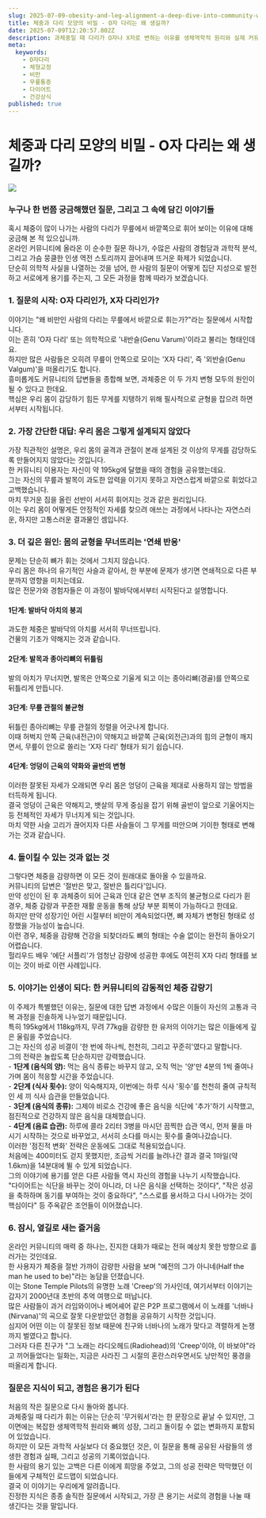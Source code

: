 ```yaml
---
slug: 2025-07-09-obesity-and-leg-alignment-a-deep-dive-into-community-wisdom
title: 체중과 다리 모양의 비밀 - O자 다리는 왜 생길까?
date: 2025-07-09T12:20:57.802Z
description: 과체중일 때 다리가 O자나 X자로 변하는 이유를 생체역학적 원리와 실제 커뮤니티의 생생한 경험담을 통해 깊이 있게 알아봅니다.
meta:
  keywords:
    - O자다리
    - 체형교정
    - 비만
    - 무릎통증
    - 다이어트
    - 건강상식
published: true
---
```


# 체중과 다리 모양의 비밀 - O자 다리는 왜 생길까?

![](https://blogger.googleusercontent.com/img/b/R29vZ2xl/AVvXsEiTQNvhZH_JDHXvu9Kzg7W5kg119fEo1dVO6tA47JX3s15FMsBULplDu9MzDPKGbHdW9Teq4wxLDvukps1su3q_gzUPMmhvbiGFWXRg56C8Zc9MlHhLrZhYowYBO8zBdiwugRALiHpGt6F2C44C2PpPCM6VODz2NM5RUnoKSUxjVegqEZ6Gwi_07LKHNXs/s16000/fxoh_7KntvFBViQ1GVkC2eIGoMQSdnMQLko4fYwUx-LJm1qjgEZ3fDGmqHbuVO8NKkOghg6JNE29NywBLc_e6A.webp)

### 누구나 한 번쯤 궁금해했던 질문, 그리고 그 속에 담긴 이야기들

혹시 체중이 많이 나가는 사람의 다리가 무릎에서 바깥쪽으로 휘어 보이는 이유에 대해 궁금해 본 적 있으십니까.<br />온라인 커뮤니티에 올라온 이 순수한 질문 하나가, 수많은 사람의 경험담과 과학적 분석, 그리고 가슴 뭉클한 인생 역전 스토리까지 끌어내며 뜨거운 화제가 되었습니다.<br />단순히 의학적 사실을 나열하는 것을 넘어, 한 사람의 질문이 어떻게 집단 지성으로 발전하고 서로에게 용기를 주는지, 그 모든 과정을 함께 따라가 보겠습니다.<br />

### 1. 질문의 시작: O자 다리인가, X자 다리인가?

이야기는 "왜 비만인 사람의 다리는 무릎에서 바깥으로 휘는가?"라는 질문에서 시작합니다.<br />이는 흔히 'O자 다리' 또는 의학적으로 '내반슬(Genu Varum)'이라고 불리는 형태인데요.<br />하지만 많은 사람들은 오히려 무릎이 안쪽으로 모이는 'X자 다리', 즉 '외반슬(Genu Valgum)'을 떠올리기도 합니다.<br />흥미롭게도 커뮤니티의 답변들을 종합해 보면, 과체중은 이 두 가지 변형 모두의 원인이 될 수 있다고 한데요.<br />핵심은 우리 몸이 감당하기 힘든 무게를 지탱하기 위해 필사적으로 균형을 잡으려 하면서부터 시작됩니다.<br />

### 2. 가장 간단한 대답: 우리 몸은 그렇게 설계되지 않았다

가장 직관적인 설명은, 우리 몸의 골격과 관절이 본래 설계된 것 이상의 무게를 감당하도록 만들어지지 않았다는 것입니다.<br />한 커뮤니티 이용자는 자신이 약 195kg에 달했을 때의 경험을 공유했는데요.<br />그는 자신의 무릎과 발목이 과도한 압력을 이기지 못하고 자연스럽게 바깥으로 휘었다고 고백했습니다.<br />마치 무거운 짐을 올린 선반이 서서히 휘어지는 것과 같은 원리입니다.<br />이는 우리 몸이 어떻게든 안정적인 자세를 찾으려 애쓰는 과정에서 나타나는 자연스러운, 하지만 고통스러운 결과물인 셈입니다.<br />

### 3. 더 깊은 원인: 몸의 균형을 무너뜨리는 '연쇄 반응'

문제는 단순히 뼈가 휘는 것에서 그치지 않습니다.<br />우리 몸은 하나의 유기적인 사슬과 같아서, 한 부분에 문제가 생기면 연쇄적으로 다른 부분까지 영향을 미치는데요.<br />많은 전문가와 경험자들은 이 과정이 발바닥에서부터 시작된다고 설명합니다.<br />
#### 1단계: 발바닥 아치의 붕괴
과도한 체중은 발바닥의 아치를 서서히 무너뜨립니다.<br />건물의 기초가 약해지는 것과 같습니다.<br />
#### 2단계: 발목과 종아리뼈의 뒤틀림
발의 아치가 무너지면, 발목은 안쪽으로 기울게 되고 이는 종아리뼈(경골)를 안쪽으로 뒤틀리게 만듭니다.<br />
#### 3단계: 무릎 관절의 불균형
뒤틀린 종아리뼈는 무릎 관절의 정렬을 어긋나게 합니다.<br />이때 허벅지 안쪽 근육(내전근)이 약해지고 바깥쪽 근육(외전근)과의 힘의 균형이 깨지면서, 무릎이 안으로 쏠리는 'X자 다리' 형태가 되기 쉽습니다.<br />
#### 4단계: 엉덩이 근육의 약화와 골반의 변형
이러한 잘못된 자세가 오래되면 우리 몸은 엉덩이 근육을 제대로 사용하지 않는 방법을 터득하게 됩니다.<br />결국 엉덩이 근육은 약해지고, 뱃살의 무게 중심을 잡기 위해 골반이 앞으로 기울어지는 등 전체적인 자세가 무너지게 되는 것입니다.<br />마치 약한 사슬 고리가 끊어지자 다른 사슬들이 그 무게를 떠안으며 기이한 형태로 변해가는 것과 같습니다.<br />

### 4. 돌이킬 수 있는 것과 없는 것

그렇다면 체중을 감량하면 이 모든 것이 원래대로 돌아올 수 있을까요.<br />커뮤니티의 답변은 '절반은 맞고, 절반은 틀리다'입니다.<br />만약 성인이 된 후 과체중이 되어 근육과 인대 같은 연부 조직의 불균형으로 다리가 휜 경우, 체중 감량과 꾸준한 재활 운동을 통해 상당 부분 회복이 가능하다고 한데요.<br />하지만 만약 성장기인 어린 시절부터 비만이 계속되었다면, 뼈 자체가 변형된 형태로 성장했을 가능성이 높습니다.<br />이런 경우, 체중을 감량해 건강을 되찾더라도 뼈의 형태는 수술 없이는 완전히 돌아오기 어렵습니다.<br />헐리우드 배우 '에단 서플리'가 엄청난 감량에 성공한 후에도 여전히 X자 다리 형태를 보이는 것이 바로 이런 사례입니다.<br />

### 5. 이야기는 인생이 되다: 한 커뮤니티의 감동적인 체중 감량기

이 주제가 특별했던 이유는, 질문에 대한 답변 과정에서 수많은 이들이 자신의 고통과 극복 과정을 진솔하게 나누었기 때문입니다.<br />특히 195kg에서 118kg까지, 무려 77kg을 감량한 한 유저의 이야기는 많은 이들에게 깊은 울림을 주었습니다.<br />그는 자신의 성공 비결이 '한 번에 하나씩, 천천히, 그리고 꾸준히'였다고 말합니다.<br />그의 전략은 놀랍도록 단순하지만 강력했습니다.<br />- **1단계 (음식의 양):** 먹는 음식 종류는 바꾸지 않고, 오직 먹는 '양'만 4분의 1씩 줄여나가며 몸이 적응할 시간을 주었습니다.<br />- **2단계 (식사 횟수):** 양이 익숙해지자, 이번에는 하루 식사 '횟수'를 천천히 줄여 규칙적인 세 끼 식사 습관을 만들었습니다.<br />- **3단계 (음식의 종류):** 그제야 비로소 건강에 좋은 음식을 식단에 '추가'하기 시작했고, 점진적으로 건강하지 않은 음식을 대체했습니다.<br />- **4단계 (음료 습관):** 하루에 콜라 2리터 3병을 마시던 끔찍한 습관 역시, 먼저 물을 마시기 시작하는 것으로 바꾸었고, 서서히 소다를 마시는 횟수를 줄여나갔습니다.<br />이러한 '점진적 변화' 전략은 운동에도 그대로 적용되었습니다.<br />처음에는 400미터도 걷지 못했지만, 조금씩 거리를 늘려나간 결과 결국 1마일(약 1.6km)을 14분대에 뛸 수 있게 되었습니다.<br />그의 이야기에 용기를 얻은 다른 사람들 역시 자신의 경험을 나누기 시작했습니다.<br />"다이어트는 식단을 바꾸는 것이 아니라, 더 나은 음식을 선택하는 것이다", "작은 성공을 축하하며 동기를 부여하는 것이 중요하다", "스스로를 용서하고 다시 나아가는 것이 핵심이다" 등 주옥같은 조언들이 이어졌습니다.<br />

### 6. 잠시, 옆길로 새는 즐거움

온라인 커뮤니티의 매력 중 하나는, 진지한 대화가 때로는 전혀 예상치 못한 방향으로 흘러가는 것인데요.<br />한 사용자가 체중을 절반 가까이 감량한 사람을 보며 "예전의 그가 아니네(Half the man he used to be)"라는 농담을 던졌습니다.<br />이는 Stone Temple Pilots의 유명한 노래 'Creep'의 가사인데, 여기서부터 이야기는 갑자기 2000년대 초반의 추억 여행으로 떠납니다.<br />많은 사람들이 과거 라임와이어나 베어셰어 같은 P2P 프로그램에서 이 노래를 '너바나(Nirvana)'의 곡으로 잘못 다운받았던 경험을 공유하기 시작한 것입니다.<br />심지어 어떤 이는 이 잘못된 정보 때문에 친구와 너바나의 노래가 맞다고 격렬하게 논쟁까지 벌였다고 합니다.<br />그러자 다른 친구가 "그 노래는 라디오헤드(Radiohead)의 'Creep'이야, 이 바보야"라고 끼어들었다는 일화는, 지금은 사라진 그 시절의 혼란스러우면서도 낭만적인 풍경을 떠올리게 합니다.<br />

### 질문은 지식이 되고, 경험은 용기가 된다

처음의 작은 질문으로 다시 돌아와 봅니다.<br />과체중일 때 다리가 휘는 이유는 단순히 '무거워서'라는 한 문장으로 끝날 수 있지만, 그 이면에는 복잡한 생체역학적 원리와 뼈의 성장, 그리고 돌이킬 수 없는 변화까지 포함되어 있었습니다.<br />하지만 이 모든 과학적 사실보다 더 중요했던 것은, 이 질문을 통해 공유된 사람들의 생생한 경험과 실패, 그리고 성공의 기록이었습니다.<br />한 사람의 용기 있는 고백은 다른 이에게 희망을 주었고, 그의 성공 전략은 막막했던 이들에게 구체적인 로드맵이 되었습니다.<br />결국 이 이야기는 우리에게 알려줍니다.<br />진정한 지식은 종종 솔직한 질문에서 시작되고, 가장 큰 용기는 서로의 경험을 나눌 때 생긴다는 것을 말입니다.<br />